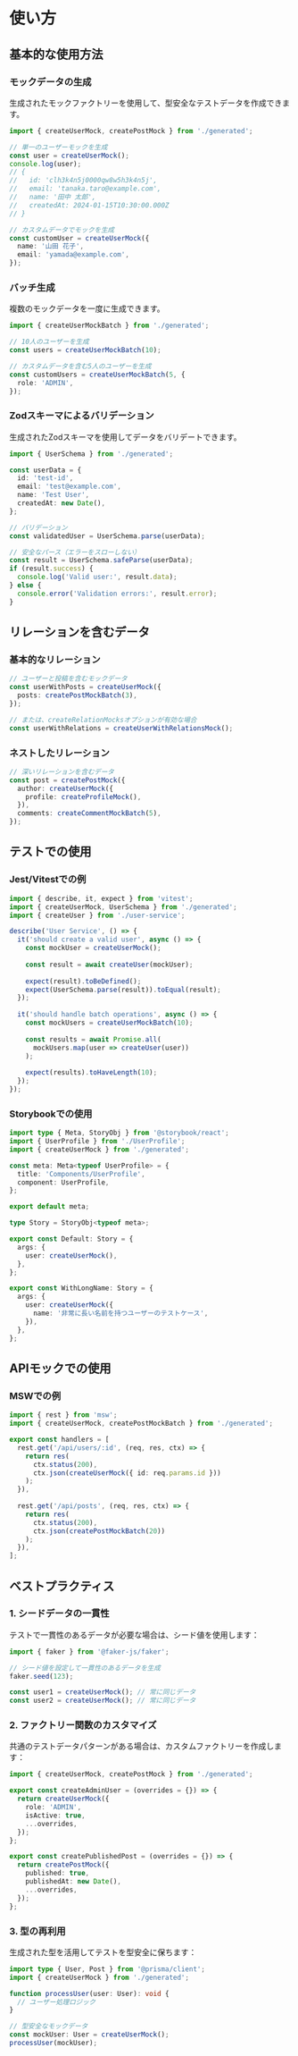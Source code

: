 # 使い方

## 基本的な使用方法

### モックデータの生成

生成されたモックファクトリーを使用して、型安全なテストデータを作成できます。

```typescript filename="example.ts"
import { createUserMock, createPostMock } from './generated';

// 単一のユーザーモックを生成
const user = createUserMock();
console.log(user);
// {
//   id: 'clh3k4n5j0000qw8w5h3k4n5j',
//   email: 'tanaka.taro@example.com',
//   name: '田中 太郎',
//   createdAt: 2024-01-15T10:30:00.000Z
// }

// カスタムデータでモックを生成
const customUser = createUserMock({
  name: '山田 花子',
  email: 'yamada@example.com',
});
```

### バッチ生成

複数のモックデータを一度に生成できます。

```typescript
import { createUserMockBatch } from './generated';

// 10人のユーザーを生成
const users = createUserMockBatch(10);

// カスタムデータを含む5人のユーザーを生成
const customUsers = createUserMockBatch(5, {
  role: 'ADMIN',
});
```

### Zodスキーマによるバリデーション

生成されたZodスキーマを使用してデータをバリデートできます。

```typescript
import { UserSchema } from './generated';

const userData = {
  id: 'test-id',
  email: 'test@example.com',
  name: 'Test User',
  createdAt: new Date(),
};

// バリデーション
const validatedUser = UserSchema.parse(userData);

// 安全なパース（エラーをスローしない）
const result = UserSchema.safeParse(userData);
if (result.success) {
  console.log('Valid user:', result.data);
} else {
  console.error('Validation errors:', result.error);
}
```

## リレーションを含むデータ

### 基本的なリレーション

```typescript
// ユーザーと投稿を含むモックデータ
const userWithPosts = createUserMock({
  posts: createPostMockBatch(3),
});

// または、createRelationMocksオプションが有効な場合
const userWithRelations = createUserWithRelationsMock();
```

### ネストしたリレーション

```typescript
// 深いリレーションを含むデータ
const post = createPostMock({
  author: createUserMock({
    profile: createProfileMock(),
  }),
  comments: createCommentMockBatch(5),
});
```

## テストでの使用

### Jest/Vitestでの例

```typescript filename="user.test.ts"
import { describe, it, expect } from 'vitest';
import { createUserMock, UserSchema } from './generated';
import { createUser } from './user-service';

describe('User Service', () => {
  it('should create a valid user', async () => {
    const mockUser = createUserMock();
    
    const result = await createUser(mockUser);
    
    expect(result).toBeDefined();
    expect(UserSchema.parse(result)).toEqual(result);
  });
  
  it('should handle batch operations', async () => {
    const mockUsers = createUserMockBatch(10);
    
    const results = await Promise.all(
      mockUsers.map(user => createUser(user))
    );
    
    expect(results).toHaveLength(10);
  });
});
```

### Storybookでの使用

```typescript filename="UserProfile.stories.ts"
import type { Meta, StoryObj } from '@storybook/react';
import { UserProfile } from './UserProfile';
import { createUserMock } from './generated';

const meta: Meta<typeof UserProfile> = {
  title: 'Components/UserProfile',
  component: UserProfile,
};

export default meta;

type Story = StoryObj<typeof meta>;

export const Default: Story = {
  args: {
    user: createUserMock(),
  },
};

export const WithLongName: Story = {
  args: {
    user: createUserMock({
      name: '非常に長い名前を持つユーザーのテストケース',
    }),
  },
};
```

## APIモックでの使用

### MSWでの例

```typescript filename="mocks/handlers.ts"
import { rest } from 'msw';
import { createUserMock, createPostMockBatch } from './generated';

export const handlers = [
  rest.get('/api/users/:id', (req, res, ctx) => {
    return res(
      ctx.status(200),
      ctx.json(createUserMock({ id: req.params.id }))
    );
  }),
  
  rest.get('/api/posts', (req, res, ctx) => {
    return res(
      ctx.status(200),
      ctx.json(createPostMockBatch(20))
    );
  }),
];
```

## ベストプラクティス

### 1. シードデータの一貫性

テストで一貫性のあるデータが必要な場合は、シード値を使用します：

```typescript
import { faker } from '@faker-js/faker';

// シード値を設定して一貫性のあるデータを生成
faker.seed(123);

const user1 = createUserMock(); // 常に同じデータ
const user2 = createUserMock(); // 常に同じデータ
```

### 2. ファクトリー関数のカスタマイズ

共通のテストデータパターンがある場合は、カスタムファクトリーを作成します：

```typescript filename="test-factories.ts"
import { createUserMock, createPostMock } from './generated';

export const createAdminUser = (overrides = {}) => {
  return createUserMock({
    role: 'ADMIN',
    isActive: true,
    ...overrides,
  });
};

export const createPublishedPost = (overrides = {}) => {
  return createPostMock({
    published: true,
    publishedAt: new Date(),
    ...overrides,
  });
};
```

### 3. 型の再利用

生成された型を活用してテストを型安全に保ちます：

```typescript
import type { User, Post } from '@prisma/client';
import { createUserMock } from './generated';

function processUser(user: User): void {
  // ユーザー処理ロジック
}

// 型安全なモックデータ
const mockUser: User = createUserMock();
processUser(mockUser);
```
